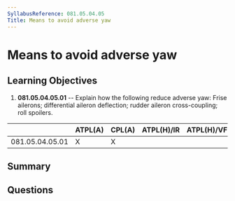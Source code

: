 ```yaml
---
SyllabusReference: 081.05.04.05
Title: Means to avoid adverse yaw
---
```


# Means to avoid adverse yaw

## Learning Objectives

1.  **081.05.04.05.01** -- Explain how the following reduce adverse yaw: Frise
    ailerons; differential aileron deflection; rudder aileron cross-coupling;
    roll spoilers.

|                 | ATPL(A) | CPL(A) | ATPL(H)/IR | ATPL(H)/VFR | CPL(H) | IR | CBIR(A) |
| --------------- | ------- | ------ | ---------- | ----------- | ------ | -- | ------- |
| 081.05.04.05.01 | X       | X      |            |             |        |    |         |

## Summary

## Questions
